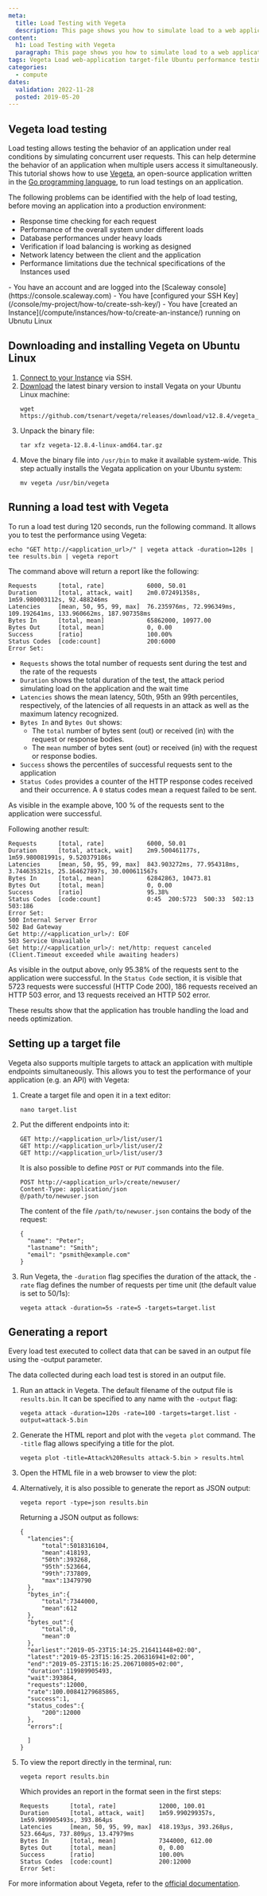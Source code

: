 ```yaml
---
meta:
  title: Load Testing with Vegeta
  description: This page shows you how to simulate load to a web application with Vegeta
content:
  h1: Load Testing with Vegeta
  paragraph: This page shows you how to simulate load to a web application with Vegeta
tags: Vegeta Load web-application target-file Ubuntu performance testing install vegata
categories:
  - compute
dates:
  validation: 2022-11-28
  posted: 2019-05-20
---
```


## Vegeta load testing

Load testing allows testing the behavior of an application under real conditions by simulating concurrent user requests. This can help determine the behavior of an application when multiple users access it simultaneously. This tutorial shows how to use [Vegeta](https://github.com/tsenart/vegeta), an open-source application written in the [Go programming language](/tutorials/install-golang-ubuntu-bionic), to run load testings on an application.

The following problems can be identified with the help of load testing, before moving an application into a production environment:

- Response time checking for each request
- Performance of the overall system under different loads
- Database performances under heavy loads
- Verification if load balancing is working as designed
- Network latency between the client and the application
- Performance limitations due the technical specifications of the Instances used

<Macro id="iam-requirements" />
 
<Message type="requirement">
  - You have an account and are logged into the [Scaleway console](https://console.scaleway.com)
  - You have [configured your SSH Key](/console/my-project/how-to/create-ssh-key/)
  - You have [created an Instance](/compute/instances/how-to/create-an-instance/) running on Ubnutu Linux
</Message>

## Downloading and installing Vegeta on Ubuntu Linux

1. [Connect to your Instance](/compute/instances/how-to/connect-to-instance/) via SSH.
2. [Download](https://github.com/tsenart/vegeta/releases) the latest binary version to install Vegata on your Ubuntu Linux machine:
    ```
    wget https://github.com/tsenart/vegeta/releases/download/v12.8.4/vegeta_12.8.4_linux_amd64.tar.gz
    ```
3. Unpack the binary file:
    ```
    tar xfz vegeta-12.8.4-linux-amd64.tar.gz
    ```
4. Move the binary file into `/usr/bin` to make it available system-wide. This step actually installs the Vegata application on your Ubuntu system:
    ```
    mv vegeta /usr/bin/vegeta
    ```

## Running a load test with Vegeta

To run a load test during 120 seconds, run the following command. It allows you to test the performance using Vegeta:

```
echo "GET http://<application_url>/" | vegeta attack -duration=120s | tee results.bin | vegeta report
```

The command above will return a report like the following:

```
Requests      [total, rate]            6000, 50.01
Duration      [total, attack, wait]    2m0.072491358s, 1m59.980003112s, 92.488246ms
Latencies     [mean, 50, 95, 99, max]  76.235976ms, 72.996349ms, 109.192641ms, 133.960662ms, 187.907358ms
Bytes In      [total, mean]            65862000, 10977.00
Bytes Out     [total, mean]            0, 0.00
Success       [ratio]                  100.00%
Status Codes  [code:count]             200:6000
Error Set:
```

- `Requests` shows the total number of requests sent during the test and the rate of the requests
- `Duration` shows the total duration of the test, the attack period simulating load on the application and the wait time
- `Latencies` shows the mean latency, 50th, 95th an 99th percentiles, respectively, of the latencies of all requests in an attack as well as the maximum latency recognized.
- `Bytes In` and `Bytes Out` shows:
  - The `total` number of bytes sent (out) or received (in) with the request or response bodies.
  - The `mean` number of bytes sent (out) or received (in) with the request or response bodies.
- `Success` shows the percentiles of successful requests sent to the application
- `Status Codes` provides a counter of the HTTP response codes received and their occurrence. A `0` status codes mean a request failed to be sent.

As visible in the example above, 100 % of the requests sent to the application were successful.

Following another result:

```
Requests      [total, rate]            6000, 50.01
Duration      [total, attack, wait]    2m9.500461177s, 1m59.980081991s, 9.520379186s
Latencies     [mean, 50, 95, 99, max]  843.903272ms, 77.954318ms, 3.744635321s, 25.164627897s, 30.000611567s
Bytes In      [total, mean]            62842863, 10473.81
Bytes Out     [total, mean]            0, 0.00
Success       [ratio]                  95.38%
Status Codes  [code:count]             0:45  200:5723  500:33  502:13  503:186
Error Set:
500 Internal Server Error
502 Bad Gateway
Get http://<application_url>/: EOF
503 Service Unavailable
Get http://<application_url>/: net/http: request canceled (Client.Timeout exceeded while awaiting headers)
```

As visible in the output above, only 95.38% of the requests sent to the application were successful. In the `Status Code` section, it is visible that 5723 requests were successful (HTTP Code 200), 186 requests received an HTTP 503 error, and 13 requests received an HTTP 502 error.

These results show that the application has trouble handling the load and needs optimization.

## Setting up a target file

Vegeta also supports multiple targets to attack an application with multiple endpoints simultaneously. This allows you to test the performance of your application (e.g. an API) with Vegeta:

1. Create a target file and open it in a text editor:
    ```
    nano target.list
    ```
2. Put the different endpoints into it:
    ```
    GET http://<application_url>/list/user/1
    GET http://<application_url>/list/user/2
    GET http://<application_url>/list/user/3
    ```

    It is also possible to define `POST` or `PUT` commands into the file.

    ```
    POST http://<application_url>/create/newuser/
    Content-Type: application/json
    @/path/to/newuser.json
    ```

    The content of the file `/path/to/newuser.json` contains the body of the request:

    ```
    {
      "name": "Peter";
      "lastname": "Smith";
      "email": "psmith@example.com"
    }
    ```
3. Run Vegeta, the `-duration` flag specifies the duration of the attack, the `-rate` flag defines the number of requests per time unit (the default value is set to 50/1s):
    ```
    vegeta attack -duration=5s -rate=5 -targets=target.list
    ```

## Generating a report

Every load test executed to collect data that can be saved in an output file using the -output parameter.

The data collected during each load test is stored in an output file.

1. Run an attack in Vegeta. The default filename of the output file is `results.bin`. It can be specified to any name with the `-output` flag:
    ```
    vegeta attack -duration=120s -rate=100 -targets=target.list -output=attack-5.bin
    ```
2. Generate the HTML report and plot with the `vegeta plot` command. The `-title` flag allows specifying a title for the plot.
    ```
    vegeta plot -title=Attack%20Results attack-5.bin > results.html
    ```
3. Open the HTML file in a web browser to view the plot:
    <Lightbox src="scaleway-vegeta-plot.webp" alt="" />
4. Alternatively, it is also possible to generate the report as JSON output:
    ```
    vegeta report -type=json results.bin
    ```

    Returning a JSON output as follows:

    ```
    {
      "latencies":{
          "total":5018316104,
          "mean":418193,
          "50th":393268,
          "95th":523664,
          "99th":737809,
          "max":13479790
      },
      "bytes_in":{
          "total":7344000,
          "mean":612
      },
      "bytes_out":{
          "total":0,
          "mean":0
      },
      "earliest":"2019-05-23T15:14:25.216411448+02:00",
      "latest":"2019-05-23T15:16:25.206316941+02:00",
      "end":"2019-05-23T15:16:25.206710805+02:00",
      "duration":119989905493,
      "wait":393864,
      "requests":12000,
      "rate":100.00841279685865,
      "success":1,
      "status_codes":{
          "200":12000
      },
      "errors":[

      ]
    }
    ```
5. To view the report directly in the terminal, run:
    ```
    vegeta report results.bin
    ```

    Which provides an report in the format seen in the first steps:

    ```
    Requests      [total, rate]            12000, 100.01
    Duration      [total, attack, wait]    1m59.990299357s, 1m59.989905493s, 393.864µs
    Latencies     [mean, 50, 95, 99, max]  418.193µs, 393.268µs, 523.664µs, 737.809µs, 13.47979ms
    Bytes In      [total, mean]            7344000, 612.00
    Bytes Out     [total, mean]            0, 0.00
    Success       [ratio]                  100.00%
    Status Codes  [code:count]             200:12000
    Error Set:
    ```

For more information about Vegeta, refer to the [official documentation](https://github.com/tsenart/vegeta/blob/master/README.md).
